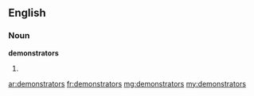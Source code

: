==English==
===Noun===
'''demonstrators'''
# {{plural of|[[demonstrator]]}}

[[ar:demonstrators]]
[[fr:demonstrators]]
[[mg:demonstrators]]
[[my:demonstrators]]